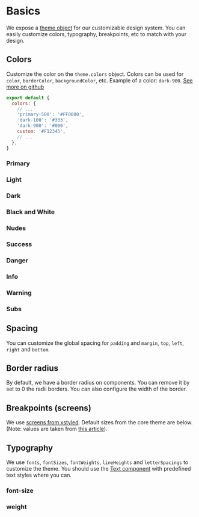# Basics

We expose a [theme object](https://github.com/WTTJ/welcome-ui/tree/main/packages/Core/src/theme/core.ts) for our customizable design system. You can easily customize colors, typography, breakpoints, etc to match with your design.

## Colors

Customize the color on the `theme.colors` object. Colors can be used for `color`, `borderColor`, `backgroundColor`, etc. Example of a color: `dark-900`. [See more on github](https://github.com/WTTJ/welcome-ui/tree/main/packages/Core/src/theme/colors.ts)

```jsx
export default {
  colors: {
    // ...
    'primary-500': '#FF0000',
    'dark-100': '#333',
    'dark-900': '#000',
    custom: '#F12345',
    // ...
  },
}
```

### Primary

<div data-colors="primary"></div>

### Light

<div data-colors="light"></div>

### Dark

<div data-colors="dark"></div>

### Black and White

<div data-colors="black"></div>
<div data-colors="white"></div>

### Nudes

<div data-colors="nude"></div>

### Success

<div data-colors="success"></div>

### Danger

<div data-colors="danger"></div>

### Info

<div data-colors="info"></div>

### Warning

<div data-colors="warning"></div>

### Subs

<div data-colors="sub"></div>

## Spacing

You can customize the global spacing for `padding` and `margin`, `top`, `left`, `right` and `bottom`.

<div data-theme="space"></div>

## Border radius

By default, we have a border radius on components. You can remove it by set to 0 the radii borders. You can also configure the width of the border.

<div data-theme="radii"></div>

## Breakpoints (screens)

We use [screens from xstyled](https://xstyled.dev/docs/responsive-design/). Default sizes from the core theme are below. (Note: values are taken from [this article](https://medium.com/@uiuxlab/the-most-used-responsive-breakpoints-in-2017-of-mine-9588e9bd3a8a)).

<div data-theme="screens"></div>

## Typography

We use `fonts`, `fontSizes`, `fontWeights`, `lineHeights` and `letterSpacings` to customize the theme. You should use the [Text component](https://www.welcome-ui.com/components/text) with predefined text styles where you can.

### font-size

<div data-theme="fontSizes"></div>

### weight

<div data-theme="fontWeights"></div>
